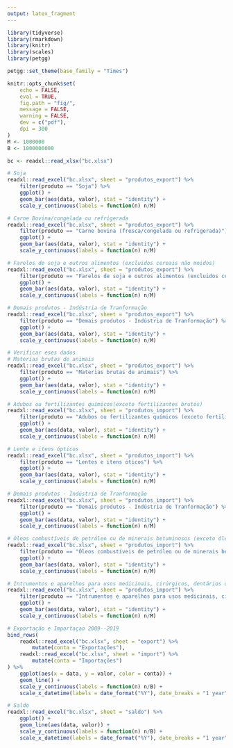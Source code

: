 ```yaml
---
output: latex_fragment
---
```


```r
library(tidyverse)
library(rmarkdown)
library(knitr)
library(scales)
library(petgg)

petgg::set_theme(base_family = "Times")

knitr::opts_chunk$set(
	echo = FALSE,
	eval = TRUE,
	fig.path = "fig/",
	message = FALSE,
	warning = FALSE,
	dev = c("pdf"),
	dpi = 300
)
M <- 1000000
B <- 1000000000
```

```r
bc <- readxl::read_xlsx("bc.xlsx")
```


```r
# Soja
readxl::read_excel("bc.xlsx", sheet = "produtos_export") %>% 
	filter(produto == "Soja") %>% 
	ggplot() +
	geom_bar(aes(data, valor), stat = "identity") +
	scale_y_continuous(labels = function(n) n/M)
```

```r
# Carne Bovina/congelada ou refrigerada
readxl::read_excel("bc.xlsx", sheet = "produtos_export") %>% 
	filter(produto == "Carne bovina (fresca/congelada ou refrigerada)") %>% 
	ggplot() +
	geom_bar(aes(data, valor), stat = "identity") +
	scale_y_continuous(labels = function(n) n/M)
```

```r
# Farelos de soja e outros alimentos (excluidos cereais não moidos)
readxl::read_excel("bc.xlsx", sheet = "produtos_export") %>% 
	filter(produto == "Farelos de soja e outros alimentos (excluidos cereais não moidos)") %>% 
	ggplot() +
	geom_bar(aes(data, valor), stat = "identity") +
	scale_y_continuous(labels = function(n) n/M)
```

```r
# Demais produtos - Indústria de Tranformação
readxl::read_excel("bc.xlsx", sheet = "produtos_export") %>% 
	filter(produto == "Demais produtos - Indústria de Tranformação") %>% 
	ggplot() +
	geom_bar(aes(data, valor), stat = "identity") +
	scale_y_continuous(labels = function(n) n/M)
```

```r
# Verificar eses dados
# Materias brutas de animais
readxl::read_excel("bc.xlsx", sheet = "produtos_export") %>% 
	filter(produto == "Materias brutas de animais") %>% 
	ggplot() +
	geom_bar(aes(data, valor), stat = "identity") +
	scale_y_continuous(labels = function(n) n/M)
```

```r
# Adubos ou fertilizantes químicos(exceto fertilizantes brutos)
readxl::read_excel("bc.xlsx", sheet = "produtos_import") %>% 
	filter(produto == "Adubos ou fertilizantes químicos (exceto fertilizantes brutos)") %>% 
	ggplot() +
	geom_bar(aes(data, valor), stat = "identity") +
	scale_y_continuous(labels = function(n) n/M)
```

```r
# Lente e itens ópticos
readxl::read_excel("bc.xlsx", sheet = "produtos_import") %>% 
	filter(produto == "Lentes e itens óticos") %>% 
	ggplot() +
	geom_bar(aes(data, valor), stat = "identity") +
	scale_y_continuous(labels = function(n) n/M)
```

```r
# Demais produtos - Indústria de Tranformação
readxl::read_excel("bc.xlsx", sheet = "produtos_import") %>% 
	filter(produto == "Demais produtos - Indústria de Tranformação") %>% 
	ggplot() +
	geom_bar(aes(data, valor), stat = "identity") +
	scale_y_continuous(labels = function(n) n/M)
```

```r
# Óleos combustíveis de petróleo ou de minerais betuminosos (exceto óleos brutos)
readxl::read_excel("bc.xlsx", sheet = "produtos_import") %>% 
	filter(produto == "Óleos combustíveis de petróleo ou de minerais betuminosos (exceto óleos brutos)") %>% 
	ggplot() +
	geom_bar(aes(data, valor), stat = "identity") +
	scale_y_continuous(labels = function(n) n/M)
```

```r
# Intrumentos e aparelhos para usos medicinais, cirúrgicos, dentários ou veterinários
readxl::read_excel("bc.xlsx", sheet = "produtos_import") %>% 
	filter(produto == "Intrumentos e aparelhos para usos medicinais, cirúrgicos, dentários ou veterinários") %>% 
	ggplot() +
	geom_bar(aes(data, valor), stat = "identity") +
	scale_y_continuous(labels = function(n) n/M)
```

```r
# Exportação e Importaçao 2009--2019
bind_rows(
	readxl::read_excel("bc.xlsx", sheet = "export") %>% 
		mutate(conta = "Exportações"),
	readxl::read_excel("bc.xlsx", sheet = "import") %>% 
		mutate(conta = "Importações")
) %>% 
	ggplot(aes(x = data, y = valor, color = conta)) +
	geom_line() +
	scale_y_continuous(labels = function(n) n/B) +
	scale_x_datetime(labels = date_format("%Y"), date_breaks = "1 year")
```

```r
# Saldo
readxl::read_excel("bc.xlsx", sheet = "saldo") %>% 
	ggplot() +
	geom_line(aes(data, valor)) +
	scale_y_continuous(labels = function(n) n/B) +
	scale_x_datetime(labels = date_format("%Y"), date_breaks = "1 year")
```

